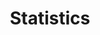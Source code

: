 ---
title: Statistics
index: true
description: Retrieves information about the Core API including the server version
---